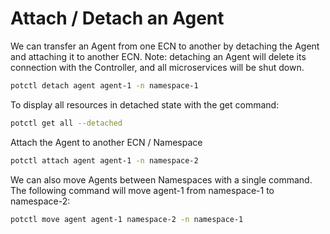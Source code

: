 # Attach / Detach an Agent

We can transfer an Agent from one ECN to another by detaching the Agent and attaching it to another ECN.
Note: detaching an Agent will delete its connection with the Controller, and all microservices will be shut down.

```bash
potctl detach agent agent-1 -n namespace-1
```

To display all resources in detached state with the get command:

```bash
potctl get all --detached
```

Attach the Agent to another ECN / Namespace

```bash
potctl attach agent agent-1 -n namespace-2
```

We can also move Agents between Namespaces with a single command. The following command will move agent-1 from namespace-1 to namespace-2:

```bash
potctl move agent agent-1 namespace-2 -n namespace-1
```



<EditPageAdmonition />

